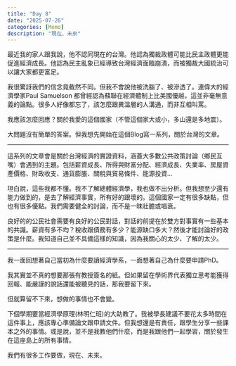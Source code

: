 ```yaml
---
title: "Day 8"
date: "2025-07-26"
categories: [Memo]
description: "現在、未來"
---
```


最近我的家人跟我說，他不認同現在的台灣。他認為獨裁政體可能比民主政體更能促進經濟成長。他認為民主亂象已經導致台灣經濟面臨崩潰，而被獨裁大國統治可以讓大家都更富足。

我很驚訝我們的信念竟截然不同。但我不會說他被洗腦了、被滲透了。連偉大的經濟學家Paul Samuelson 都曾經認為蘇聯在經濟體制上比美國優越，這並非毫無意義的論點。很多人好像都忘了，該怎麼跟異溫層的人溝通，而非互相叫罵。

我應該怎麼回應？關於我愛的這個國家（不管這個家大或小，多山還是多地震）。

大問題沒有簡單的答案。但我想先開始在這個Blog寫一系列，關於台灣的文章。

---

這系列的文章會是關於台灣經濟的實證資料，涵蓋大多數公共政策討論（鄉民互嘴）會遇到的主題。包括薪資成長、所得與財富分配、經濟成長、失業率、房屋資產價格、財政收支、通貨膨脹、關稅與貿易條件、能源投資…

坦白說，這些我都不懂。我不了解總體經濟學，我也做不出分析。但我想至少還有能力做到的，是去了解經濟事實，所有好的跟壞的。這個國家一定有很多缺點，但也有很多優點。我們需要健全的討論，而不是一昧壯膽或唱衰。

良好的的公民社會需要有良好的公民對話，對話的前提在於雙方對事實有一些基本的共識。薪資有多不均？稅收跟債務有多少？能源缺口多大？然後才能討論好的政策是什麼。我知道自己並不具備這樣的知識，因為我關心的太少、了解的太少。

---

我一面回想著自己當初為什麼要讀經濟學系，一面想著自己為什麼要申請PhD。

我其實並不真的想要那張有教授簽名的紙。但如果留在學術界代表獨立思考能獲得回報、能嚴謹的說話還能被聽見的話，那我要留下來。

但就算留不下來，想做的事情也不會變。

下個學期要當經濟學原理(林明仁班)的大助教了。我被學長建議不要花太多時間在這件事上，應該專心準備論文跟申請文件。但我想還是有責任，跟學生分享一些課本之外的事情。或是說，並不是我教他們什麼，而是我跟他們一起學習，關於發生在這座島上的所有事情。

我們有很多工作要做，現在、未來。

